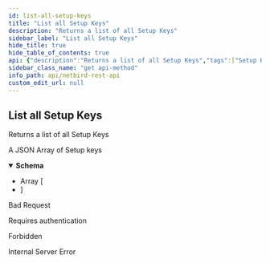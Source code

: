 ```yaml
---
id: list-all-setup-keys
title: "List all Setup Keys"
description: "Returns a list of all Setup Keys"
sidebar_label: "List all Setup Keys"
hide_title: true
hide_table_of_contents: true
api: {"description":"Returns a list of all Setup Keys","tags":["Setup Keys"],"security":[{"BearerAuth":[]},{"TokenAuth":[]}],"responses":{"200":{"description":"A JSON Array of Setup keys","content":{"application/json":{"schema":{"type":"array","items":{"type":"object","properties":{"id":{"description":"Setup Key ID","type":"string"},"key":{"description":"Setup Key value","type":"string"},"name":{"description":"Setup key name identifier","type":"string"},"expires":{"description":"Setup Key expiration date","type":"string","format":"date-time"},"type":{"description":"Setup key type, one-off for single time usage and reusable","type":"string"},"valid":{"description":"Setup key validity status","type":"boolean"},"revoked":{"description":"Setup key revocation status","type":"boolean"},"used_times":{"description":"Usage count of setup key","type":"integer"},"last_used":{"description":"Setup key last usage date","type":"string","format":"date-time"},"state":{"description":"Setup key status, \"valid\", \"overused\",\"expired\" or \"revoked\"","type":"string"},"auto_groups":{"description":"Setup key groups to auto-assign to peers registered with this key","type":"array","items":{"type":"string"}},"updated_at":{"description":"Setup key last update date","type":"string","format":"date-time"},"usage_limit":{"description":"A number of times this key can be used. The value of 0 indicates the unlimited usage.","type":"integer"}},"required":["id","key","name","expires","type","valid","revoked","used_times","last_used","state","auto_groups","updated_at","usage_limit"],"title":"SetupKey"}}}}},"400":{"description":"Bad Request","content":{}},"401":{"description":"Requires authentication","content":{}},"403":{"description":"Forbidden","content":{}},"500":{"description":"Internal Server Error","content":{}}},"method":"get","path":"/api/setup-keys","servers":[{"url":"https://netbird.io","description":"Default server"}],"securitySchemes":{"BearerAuth":{"type":"http","scheme":"bearer","bearerFormat":"JWT"},"TokenAuth":{"type":"apiKey","in":"header","name":"Authorization","description":"Prefix the value with \\\"Token\\\" to indicate the custom authorization type"}},"info":{"title":"NetBird REST API","description":"API to manipulate groups, rules, policies and retrieve information about peers and users","version":"0.0.1"},"postman":{"name":"List all Setup Keys","description":{"content":"Returns a list of all Setup Keys","type":"text/plain"},"url":{"path":["api","setup-keys"],"host":["{{baseUrl}}"],"query":[],"variable":[]},"header":[{"key":"Accept","value":"application/json"}],"method":"GET","auth":{"type":"bearer","bearer":[{"type":"any","value":"<Bearer Token>","key":"token"}]}}}
sidebar_class_name: "get api-method"
info_path: api/netbird-rest-api
custom_edit_url: null
---
```



## List all Setup Keys



Returns a list of all Setup Keys

<div><ApiTabs><TabItem label={"200"} value={"200"}><div>

A JSON Array of Setup keys

</div><div><MimeTabs schemaType={"response"}><TabItem label={"application/json"} value={"application/json"}><SchemaTabs><TabItem label={"Schema"} value={"Schema"}><details style={{}} data-collapsed={false} open={true}><summary style={{"textAlign":"left"}}><strong>Schema</strong></summary><div style={{"textAlign":"left","marginLeft":"1rem"}}></div><ul style={{"marginLeft":"1rem"}}><li><div style={{"fontSize":"var(--ifm-code-font-size)","opacity":"0.6","marginLeft":"-.5rem","paddingBottom":".5rem"}}>Array [</div></li><SchemaItem collapsible={false} name={"id"} required={true} schemaName={"string"} qualifierMessage={undefined} schema={{"description":"Setup Key ID","type":"string"}}></SchemaItem><SchemaItem collapsible={false} name={"key"} required={true} schemaName={"string"} qualifierMessage={undefined} schema={{"description":"Setup Key value","type":"string"}}></SchemaItem><SchemaItem collapsible={false} name={"name"} required={true} schemaName={"string"} qualifierMessage={undefined} schema={{"description":"Setup key name identifier","type":"string"}}></SchemaItem><SchemaItem collapsible={false} name={"expires"} required={true} schemaName={"date-time"} qualifierMessage={undefined} schema={{"description":"Setup Key expiration date","type":"string","format":"date-time"}}></SchemaItem><SchemaItem collapsible={false} name={"type"} required={true} schemaName={"string"} qualifierMessage={undefined} schema={{"description":"Setup key type, one-off for single time usage and reusable","type":"string"}}></SchemaItem><SchemaItem collapsible={false} name={"valid"} required={true} schemaName={"boolean"} qualifierMessage={undefined} schema={{"description":"Setup key validity status","type":"boolean"}}></SchemaItem><SchemaItem collapsible={false} name={"revoked"} required={true} schemaName={"boolean"} qualifierMessage={undefined} schema={{"description":"Setup key revocation status","type":"boolean"}}></SchemaItem><SchemaItem collapsible={false} name={"used_times"} required={true} schemaName={"integer"} qualifierMessage={undefined} schema={{"description":"Usage count of setup key","type":"integer"}}></SchemaItem><SchemaItem collapsible={false} name={"last_used"} required={true} schemaName={"date-time"} qualifierMessage={undefined} schema={{"description":"Setup key last usage date","type":"string","format":"date-time"}}></SchemaItem><SchemaItem collapsible={false} name={"state"} required={true} schemaName={"string"} qualifierMessage={undefined} schema={{"description":"Setup key status, \"valid\", \"overused\",\"expired\" or \"revoked\"","type":"string"}}></SchemaItem><SchemaItem collapsible={false} name={"auto_groups"} required={true} schemaName={"string[]"} qualifierMessage={undefined} schema={{"description":"Setup key groups to auto-assign to peers registered with this key","type":"array","items":{"type":"string"}}}></SchemaItem><SchemaItem collapsible={false} name={"updated_at"} required={true} schemaName={"date-time"} qualifierMessage={undefined} schema={{"description":"Setup key last update date","type":"string","format":"date-time"}}></SchemaItem><SchemaItem collapsible={false} name={"usage_limit"} required={true} schemaName={"integer"} qualifierMessage={undefined} schema={{"description":"A number of times this key can be used. The value of 0 indicates the unlimited usage.","type":"integer"}}></SchemaItem><li><div style={{"fontSize":"var(--ifm-code-font-size)","opacity":"0.6","marginLeft":"-.5rem"}}>]</div></li></ul></details></TabItem><TabItem label={"Example (from schema)"} value={"Example (from schema)"}><ResponseSamples responseExample={"[\n  {\n    \"id\": \"string\",\n    \"key\": \"string\",\n    \"name\": \"string\",\n    \"expires\": \"2023-04-26T12:12:56.626Z\",\n    \"type\": \"string\",\n    \"valid\": true,\n    \"revoked\": true,\n    \"used_times\": 0,\n    \"last_used\": \"2023-04-26T12:12:56.626Z\",\n    \"state\": \"string\",\n    \"auto_groups\": [\n      \"string\"\n    ],\n    \"updated_at\": \"2023-04-26T12:12:56.626Z\",\n    \"usage_limit\": 0\n  }\n]"} language={"json"}></ResponseSamples></TabItem></SchemaTabs></TabItem></MimeTabs></div></TabItem><TabItem label={"400"} value={"400"}><div>

Bad Request

</div><div></div></TabItem><TabItem label={"401"} value={"401"}><div>

Requires authentication

</div><div></div></TabItem><TabItem label={"403"} value={"403"}><div>

Forbidden

</div><div></div></TabItem><TabItem label={"500"} value={"500"}><div>

Internal Server Error

</div><div></div></TabItem></ApiTabs></div>
      